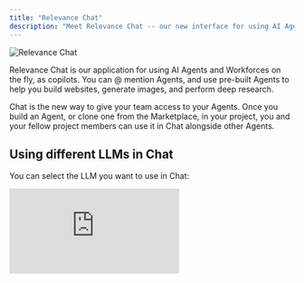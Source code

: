 ```yaml
---
title: "Relevance Chat"
description: "Meet Relevance Chat -- our new interface for using AI Agents and Workforces on the fly"
---
```


![Relevance Chat](/images/hero-chat.png)

Relevance Chat is our application for using AI Agents and Workforces on the fly, as copilots. You can @ mention Agents, and use pre-built Agents to help you build websites, generate images, and perform deep research. 

Chat is the new way to give your team access to your Agents. Once you build an Agent, or clone one from the Marketplace, in your project, you and your fellow project members can use it in Chat alongside other Agents. 

## Using different LLMs in Chat

You can select the LLM you want to use in Chat:

<div style={{ width:"100%",position:"relative","padding-top":"56.75%"}}>
<iframe src="https://app.supademo.com/embed/cmfgfi5x0bz4239ozw2fj4het" frameBorder="0" title="How to set up Google Drive as a source of Knowledge" allow="clipboard-write" webkitallowfullscreen="true" mozallowfullscreen="true" allowfullscreen style={{ position:"absolute",top:0,left:0,width:"100%",height:"100%",border:"3px solid #5E43CE",borderRadius:"10px" }} />
</div>

1. Click the name of the LLM you're currently on (or Auto if you've selected 'Auto' previously) in the top right of Chat
2. Search for and select the model you wish to use 
3. Select 'Auto' to allow Chat to select the best LLM for your request

---

## Using Agents in Chat

Chat provides flexible ways to work with AI Agents in your conversations. You can:

- **Call individual Agents** - Use a single Agent for specific tasks
- **Use multiple Agents** - Combine different Agents in the same conversation for complex workflows
- **Deploy Workforces** - Leverage teams of Agents working together
- **Access Marketplace Agents** - Use pre-built Agents cloned from the [Marketplace](/get-started/marketplace)
- **Use custom Agents** - Deploy Agents you've created and configured yourself (see our [Quick Start Guide](/agent/quickstart-guide))

Simply @ mention any Agent you have access to in your project, and Chat will seamlessly integrate their capabilities into your conversation. 

---

## Chat agents

You can also @ mention Agents built specifically for Chat. 

<Columns cols={2}>
    <Card title="Website Builder" href="/chat/chat-agents/website-builder" icon="globe">
        Build websites with our Website Builder Agent
    </Card>
    <Card title="Deep Researcher" href="/chat/chat-agents/deep-researcher" icon="school">
        Perform deep research with our Deep Researcher Agent with OpenAI
    </Card>
    <Card title="Image Generator" href="/chat/chat-agents/image-generator" icon="image">
        Generate images with our Image Generator Agent
    </Card>
    <Card title="Slide Builder" href="/chat/chat-agents/slide-builder" icon="presentation">
        Create presentations with our in-built Slide Builder
    </Card>
</Columns>

---

## Supported file types in Chat

Chat empowers you to work with a wide range of file types, both for input and output. Upload documents, images, and data files to provide context to your conversations, and generate new files based on your Agent's responses or built-in Agent outputs. Whether you're analyzing spreadsheets, processing PDFs, or creating presentations, Chat seamlessly handles file operations across different model providers.

Here's a comprehensive breakdown of supported file types by model provider:

<Warning>
File export is not supported for organizations in the AU region.
</Warning>

### File capabilities

<Info>
**Reading** - Upload and process files to provide context to your conversations \
**Create/Export** - Generate new files or export content based on Chat responses
</Info>

<AccordionGroup>
    <Accordion title="OpenAI">
    **Document files:**
    - `.docx` (5MB max) - Reading available, create/export available
    - `.docx` with images (5MB max) - Reading not available, create/export available
    - `.xlsx` (5MB max) - Reading available (converted to text), create/export available
    - `.csv` (5MB max) - Reading available, create/export available
    - `.pdf` (10MB max) - Reading available, create/export available
    - `.pdf` with images (10MB max) - Reading available, create/export available
    - `.txt` (5MB max) - Reading available, create/export available
    - `.md` (5MB max) - Reading available, create/export not available (available on request)

    **Image files:**
    - `.png` (10MB max) - Reading available, create/export available
    - `.jpg` / `.jpeg` (10MB max) - Reading available, create/export available (exported as PNG)

    **Not available:**
    - `.pptx` - Reading not available, create/export not available
    </Accordion>

    <Accordion title="Anthropic">
    **Document files:**
    - `.docx` (5MB max) - Reading available, create/export available
    - `.docx` with images (5MB max) - Reading not available, create/export available
    - `.xlsx` (5MB max) - Reading available (converted to text), create/export available
    - `.csv` (5MB max) - Reading available, create/export available
    - `.pdf` (10MB max) - Reading available, create/export available
    - `.pdf` with images (10MB max) - Reading available, create/export available
    - `.txt` (5MB max) - Reading available, create/export available
    - `.md` (5MB max) - Reading available (limited), create/export not available (available on request)

    **Image files:**
    - `.png` (10MB max) - Reading available, create/export available
    - `.jpg` / `.jpeg` (10MB max) - Reading available, create/export available (exported as PNG)

    **Not available:**
    - `.pptx` - Reading not available, create/export not available
    </Accordion>

    <Accordion title="Gemini">
    **Document files:**
    - `.docx` (5MB max) - Reading available, create/export available
    - `.docx` with images (5MB max) - Reading not available, create/export available
    - `.xlsx` (5MB max) - Reading available (converted to text), create/export available
    - `.csv` (5MB max) - Reading available, create/export available
    - `.pdf` (10MB max) - Reading available, create/export available
    - `.pdf` with images (10MB max) - Reading available, create/export available
    - `.txt` (5MB max) - Reading available, create/export available
    - `.md` (5MB max) - Reading available, create/export not available (available on request)

    **Image files:**
    - `.png` (10MB max) - Reading available, create/export available
    - `.jpg` / `.jpeg` (10MB max) - Reading available, create/export available (exported as PNG)

    **Video & Audio files (Gemini Pro only):**
    - Video: `.mp4`, `.mpeg`, `.mov`, `.avi`, `.flv`, `.mpg`, `.webm`, `.wmv`
    - Audio: `.wav`, `.mp3`, `.aiff`, `.aac`, `.ogg`, `.flac`

    **Not available:**
    - `.pptx` - Reading not available, create/export not available
    </Accordion>
</AccordionGroup>

### Additional information

If a file contains textual information, we convert it to a text file before uploading to the model.

<Info>
For more detailed information about which models can process which files in agents, see our [LLM integrations](http://localhost:3000/integrations/llm-integrations/openai) pages.
</Info>

---

## Frequently asked questions (FAQs)

<AccordionGroup>
    <Accordion title="Can I use different LLMs in Chat?">
    Yes, you can select the LLM you want to use in Chat by following these steps:

    1. Click on the cog icon in the top right of your screen
    2. Choose the 'Chat Model' on the pop-up that appears

    You can also add to the System Prompt for your Chat from this screen. 
    </Accordion>
    <Accordion title="Are you launching a mobile app soon?">Watch this space!</Accordion>
    <Accordion title="Which Agents will show up in Chat - all the Agents in my organization, or just the ones in a specific project?">You'll be able to select the project you want to use Chat on in the bottom left. You'll be able to use all of the Agents you have access to in this project. If you want to access Agents in another project, you'll need to switch to that project in the bottom left.</Accordion>
    <Accordion title="Can I call multiple Workforces in the same Chat?">Not at this time, but we hope to add this feature soon!</Accordion>
    <Accordion title="Can I call a Workforce and an Agent in the same Chat?">Not at this time, but we hope to add this feature soon!</Accordion>
</AccordionGroup>